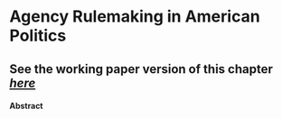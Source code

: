 # Agency Rulemaking in American Politics

## See the working paper version of this chapter [_here_](https://judgelord.github.io/dissertation/MacroRulemaking.pdf)

#### Abstract {-}

<!-- `readLines(here::here("01-rulamaking/abstract.txt"))` -->

